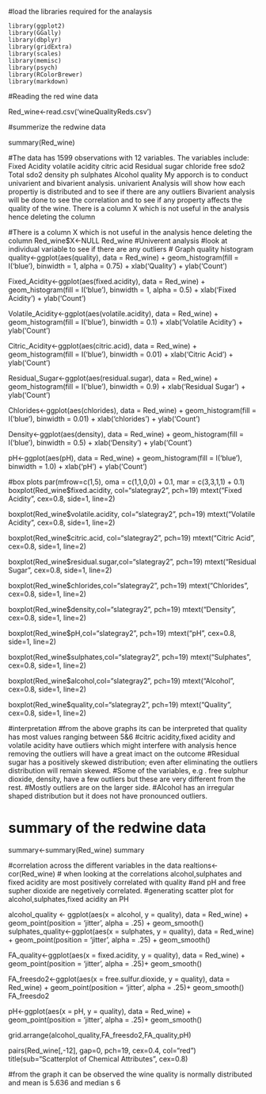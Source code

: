 
#load the libraries required for the analaysis
````
library(ggplot2)
library(GGally)
library(dbplyr)
library(gridExtra)
library(scales)
library(memisc)
library(psych)
library(RColorBrewer)
library(markdown)
`````

#Reading the red wine data 

Red_wine<-read.csv('wineQualityReds.csv')

#summerize the redwine data

summary(Red_wine)

#The data has 1599 observations with 12 variables. The variables include: 
Fixed Acidity 
volatile acidity 
citric acid
Residual sugar 
chloride 
free sdo2 
Total sdo2 
density 
ph 
sulphates 
Alcohol
quality 
My apporch is to conduct univarient and bivarient analysis. univarient Analysis will show how each propertiy is distributed and to see if there are any outliers Bivarient analysis will be done to see the correlation and to see if any property affects the quality of the wine. There is a column X which is not useful in the analysis hence deleting the column

#There is a column X which is not useful in the analysis hence deleting the column
Red_wine$X<-NULL
Red_wine
#Univerent analysis
#look at individual variable to see if there are any outliers
# Graph quality histogram
quality<-ggplot(aes(quality), data = Red_wine) +
  geom_histogram(fill = I('blue'), binwidth = 1, alpha = 0.75) +
  xlab('Quality') +
  ylab('Count')

Fixed_Acidity<-ggplot(aes(fixed.acidity), data = Red_wine) +
  geom_histogram(fill = I('blue'), binwidth = 1, alpha = 0.5) +
  xlab('Fixed Acidity') +
  ylab('Count')

Volatile_Acidity<-ggplot(aes(volatile.acidity), data = Red_wine) +
  geom_histogram(fill = I('blue'), binwidth = 0.1) +
  xlab('Volatile Acidity') +
  ylab('Count')


Citric_Acidity<-ggplot(aes(citric.acid), data = Red_wine) +
  geom_histogram(fill = I('blue'), binwidth = 0.01) +
  xlab('Citric Acid') +
  ylab('Count')

Residual_Sugar<-ggplot(aes(residual.sugar), data = Red_wine) +
  geom_histogram(fill = I('blue'), binwidth = 0.9) +
  xlab('Residual Sugar') +
  ylab('Count')

Chlorides<-ggplot(aes(chlorides), data = Red_wine) +
  geom_histogram(fill = I('blue'), binwidth = 0.01) +
  xlab('chlorides') +
  ylab('Count')

Density<-ggplot(aes(density), data = Red_wine) +
  geom_histogram(fill = I('blue'), binwidth = 0.5) +
  xlab('Density') +
  ylab('Count')

pH<-ggplot(aes(pH), data = Red_wine) +
  geom_histogram(fill = I('blue'), binwidth = 1.0) +
  xlab('pH') +
  ylab('Count')


#box plots 
par(mfrow=c(1,5), oma = c(1,1,0,0) + 0.1,  mar = c(3,3,1,1) + 0.1)
boxplot(Red_wine$fixed.acidity, col="slategray2", pch=19)
mtext("Fixed Acidity", cex=0.8, side=1, line=2)

boxplot(Red_wine$volatile.acidity, col="slategray2", pch=19)
mtext("Volatile Acidity", cex=0.8, side=1, line=2)

boxplot(Red_wine$citric.acid, col="slategray2", pch=19)
mtext("Citric Acid", cex=0.8, side=1, line=2)

boxplot(Red_wine$residual.sugar,col="slategray2", pch=19)
mtext("Residual Sugar", cex=0.8, side=1, line=2)

boxplot(Red_wine$chlorides,col="slategray2", pch=19)
mtext("Chlorides", cex=0.8, side=1, line=2)

boxplot(Red_wine$density,col="slategray2", pch=19)
mtext("Density", cex=0.8, side=1, line=2)

boxplot(Red_wine$pH,col="slategray2", pch=19)
mtext("pH", cex=0.8, side=1, line=2)

boxplot(Red_wine$sulphates,col="slategray2", pch=19)
mtext("Sulphates", cex=0.8, side=1, line=2)

boxplot(Red_wine$alcohol,col="slategray2", pch=19)
mtext("Alcohol", cex=0.8, side=1, line=2)

boxplot(Red_wine$quality,col="slategray2", pch=19)
mtext("Quality", cex=0.8, side=1, line=2)


#interpretation
#from the above graphs its can be interpreted that quality has most values ranging between  5&6
#citric acidity,fixed acidity and volatile acidity have outliers which might interfere with analysis hence removing the outliers will have a great imact on the outcome
#Residual sugar has a positively skewed distribution; even after eliminating the outliers distribution will remain skewed.
#Some of the variables, e.g . free sulphur dioxide, density, have a few outliers but these are very different from the rest.
#Mostly outliers are on the larger side.
#Alcohol has an irregular shaped distribution but it does not have pronounced outliers.


# summary of the redwine data
summary<-summary(Red_wine)
summary

#correlation across the different variables in the data
realtions<-cor(Red_wine)
# when looking at the correlations alcohol,sulphates and fixed acidity are most positively correlated with quality
#and pH and free supher dioxide are negetively correlated.
#generating scatter plot for alcohol,sulphates,fixed acidity an PH

alcohol_quality <- ggplot(aes(x = alcohol, y = quality),
             data = Red_wine) +
  geom_point(position = 'jitter', alpha = .25) +
  geom_smooth()
sulphates_quality<-ggplot(aes(x = sulphates, y = quality),
                         data = Red_wine) +
  geom_point(position = 'jitter', alpha = .25) +
  geom_smooth()

FA_quality<-ggplot(aes(x = fixed.acidity, y = quality),
                   data = Red_wine) +
  geom_point(position = 'jitter', alpha = .25)+
 geom_smooth()

FA_freesdo2<-ggplot(aes(x = free.sulfur.dioxide, y = quality),
                    data = Red_wine) +
  geom_point(position = 'jitter', alpha = .25)+
  geom_smooth()
FA_freesdo2

pH<-ggplot(aes(x = pH, y = quality),
                    data = Red_wine) +
  geom_point(position = 'jitter', alpha = .25)+
  geom_smooth()

grid.arrange(alcohol_quality,FA_freesdo2,FA_quality,pH)

pairs(Red_wine[,-12], gap=0, pch=19, cex=0.4, col="red")
title(sub="Scatterplot of Chemical Attributes", cex=0.8)




#from the graph it can be observed the wine quality is normally distributed and mean is 5.636 and median s 6

